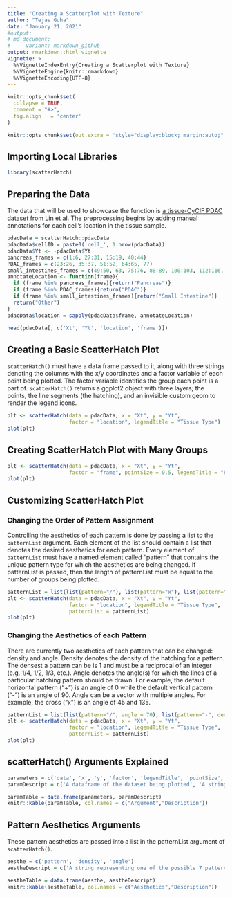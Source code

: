 ```yaml
---
title: "Creating a Scatterplot with Texture"
author: "Tejas Guha"
date: "January 21, 2021"
#output:
# md_document:
#     variant: markdown_github
output: rmarkdown::html_vignette
vignette: >
  %\VignetteIndexEntry{Creating a Scatterplot with Texture}
  %\VignetteEngine{knitr::rmarkdown}
  %\VignetteEncoding{UTF-8}
---
```


```r
knitr::opts_chunk$set(
  collapse = TRUE,
  comment = "#>",
  fig.align   = 'center'
)

knitr::opts_chunk$set(out.extra = 'style="display:block; margin:auto;"')  # center

```



## Importing Local Libraries
```r
library(scatterHatch)
```

## Preparing the Data
The data that will be used to showcase the function is [a tissue-CyCIF PDAC dataset from Lin et al](http://spatial.rc.fas.harvard.edu/spatialgiotto/giotto.cycif.html).  The preprocessing begins by adding manual annotations for each cell's location in the tissue sample.

```r
pdacData = scatterHatch::pdacData
pdacData$cellID = paste0('cell_', 1:nrow(pdacData))
pdacData$Yt <- -pdacData$Yt
pancreas_frames = c(1:6, 27:31, 15:19, 40:44)
PDAC_frames = c(23:26, 35:37, 51:52, 64:65, 77)
small_intestines_frames = c(49:50, 63, 75:76, 88:89, 100:103, 112:116, 125:129, 137:140)
annotateLocation <- function(frame){
  if (frame %in% pancreas_frames){return("Pancreas")}
  if (frame %in% PDAC_frames){return("PDAC")}
  if (frame %in% small_intestines_frames){return("Small Intestine")}
  return("Other")
}
pdacData$location = sapply(pdacData$frame, annotateLocation)

head(pdacData[, c('Xt', 'Yt', 'location', 'frame')])
```
## Creating a Basic ScatterHatch Plot

```scatterHatch()``` must have a data frame passed to it, along with three strings denoting the columns with the x/y coordinates and a factor variable of each point being plotted.  The factor variable identifies the group each point is a part of.
```scatterHatch()``` returns a ggplot2 object with three layers; the points, the line segments (the hatching), and an invisible custom geom to render the legend icons.  
```r


plt <- scatterHatch(data = pdacData, x = "Xt", y = "Yt", 
                    factor = "location", legendTitle = "Tissue Type")
plot(plt)
```

## Creating ScatterHatch Plot with Many Groups
```r


plt <- scatterHatch(data = pdacData, x = "Xt", y = "Yt", 
                    factor = "frame", pointSize = 0.5, legendTitle = "Frame")
plot(plt)
```

## Customizing ScatterHatch Plot
### Changing the Order of Pattern Assignment
Controlling the aesthetics of each pattern is done by passing a list to the ```patternList``` argument.  Each element of the list should contain a list that denotes the desired aesthetics for each pattern.  Every element of ```patternList``` must have a named element called "pattern" that contains the unique pattern type for which the aesthetics are being changed.  If patternList is passed, then the length of patternList must be equal to the number of groups being plotted.
```r
patternList = list(list(pattern="/"), list(pattern="x"), list(pattern=""), list(pattern="-"))
plt <- scatterHatch(data = pdacData, x = "Xt", y = "Yt", 
                    factor = "location", legendTitle = "Tissue Type", 
                    patternList = patternList)
plot(plt)
```

### Changing the Aesthetics of each Pattern
There are currently two aesthetics of each pattern that can be changed: density and angle.  Density denotes the density of the hatching for a pattern.  The densest a pattern can be is 1 and must be a reciprocal of an integer (e.g. 1/4, 1/2, 1/3, etc.).  Angle denotes the angle(s) for which the lines of a particular hatching pattern should be drawn.  For example, the default horizontal pattern ("+") is an angle of 0 while the default vertical pattern ("-") is an angle of 90.  Angle can be a vector with multiple angles.  For example, the cross ("x") is an angle of 45 and 135.    
```r
patternList = list(list(pattern="/", angle = 70), list(pattern="-", density = 1/2), list(pattern="x", angle = c(15,165)), list(pattern="+", density = 1/10))
plt <- scatterHatch(data = pdacData, x = "Xt", y = "Yt", 
                    factor = "location", legendTitle = "Tissue Type", 
                    patternList = patternList)
plot(plt)
```

## scatterHatch() Arguments Explained
```r
parameters = c('data', 'x', 'y', 'factor', 'legendTitle', 'pointSize', 'pointAlpha', 'gridSize', 'sparsePoints', 'patternList', 'colorPalette')
paramDescript = c('A dataframe of the dataset being plotted', 'A string describing the column name with the x-coordinates of the points being plotted', 'A string describing the column name with the y-coordinates of the points being plotted', 'A string describing the column name of the factor variable', 'The legend title', 'ggplot2 point size', 'Transparency of each point', 'Integer describing the precision of the hatched patterns.  Larger the value, greater the precision at the expense of efficiency.  Default follows this expotential decay function: 500*e^(-pointSize/2.2) + 43.44965', 'A logical vector that denotes the outlying points.  Default utilizies an in-built sparsity detector', 'List containing the aesthethics of each pattern', 'Character vector describing the point color of each group; default is color-blind friendly and uses colors from the dittoSeq package')

paramTable = data.frame(parameters, paramDescript)
knitr::kable(paramTable, col.names = c("Argument","Description"))

```

## Pattern Aesthetics Arguments
These pattern aesthetics are passed into a list in the patternList argument of ```scatterHatch()```.

```r
aesthe = c('pattern', 'density', 'angle')
aestheDescript = c('A string representing one of the possible 7 patterns to be used: (horizontal or "-"), (vertical or "|"), (positiveDiagonal or "/"), (negativeDiagonal or "\\"), (checkers or "+"), (cross or "x"), and (blank or "").', 'A fraction representing how dense the lines in a pattern should be.  Must be less than or equal to 1, with the denominator as an integer and the numerator the number 1.  Greater the density value, denser the pattern.', 'Vector or number denoting at what angle(s) the lines in a hatching pattern should be drawn.')

aestheTable = data.frame(aesthe, aestheDescript)
knitr::kable(aestheTable, col.names = c("Aesthetics","Description"))
```
